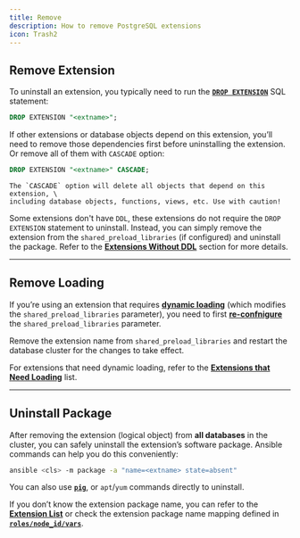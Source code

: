 ```yaml
---
title: Remove
description: How to remove PostgreSQL extensions
icon: Trash2
---
```


## Remove Extension

To uninstall an extension, you typically need to run the [**`DROP EXTENSION`**](https://www.postgresql.org/docs/current/sql-dropextension.html) SQL statement:

```sql
DROP EXTENSION "<extname>";
```

If other extensions or database objects depend on this extension, you’ll need to remove those dependencies first before uninstalling the extension.
Or remove all of them with `CASCADE` option:

```sql
DROP EXTENSION "<extname>" CASCADE;
```


<Callout title="" type="warning">

    The `CASCADE` option will delete all objects that depend on this extension, \
    including database objects, functions, views, etc. Use with caution!

</Callout>

Some extensions don't have `DDL`, these extensions do not require the `DROP EXTENSION` statement to uninstall.
Instead, you can simply remove the extension from the `shared_preload_libraries` (if configured) and uninstall the package.
Refer to the [**Extensions Without DDL**](/ext/usage/config) section for more details.


------

## Remove Loading

If you’re using an extension that requires [**dynamic loading**](/ext/usage/config) (which modifies the `shared_preload_libraries` parameter), you need to first [**re-confnigure**](/docs/pgsql/admin#config-cluster) the `shared_preload_libraries` parameter.

Remove the extension name from `shared_preload_libraries` and restart the database cluster for the changes to take effect.

For extensions that need dynamic loading, refer to the [**Extensions that Need Loading**](/ext/list/attr#need-loading) list.



------

## Uninstall Package

After removing the extension (logical object) from **all databases** in the cluster, you can safely uninstall the extension’s software package. Ansible commands can help you do this conveniently:

```bash
ansible <cls> -m package -a "name=<extname> state=absent"
```

You can also use [**`pig`**](/ext/pig/), or `apt`/`yum` commands directly to uninstall.

If you don’t know the extension package name, you can refer to the [**Extension List**](/ext/list/) or check the extension package name mapping defined in [**`roles/node_id/vars`**](https://github.com/pgsty/pigsty/blob/main/roles/node_id/vars/).